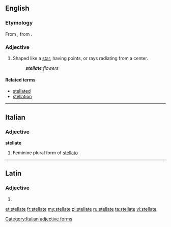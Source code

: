 ==English==

===Etymology===
From {{etyl|la|en}} {{term|stellātus|lang=la}}, from {{term|stella||star|lang=la}}.

===Adjective===
{{en-adj}}

# Shaped like a [[star]], having points, or rays radiating from a center.
#: '''''stellate''' flowers''

====Related terms====
* [[stellated]]
* [[stellation]]

----

==Italian==

===Adjective===
'''stellate''' {{f}}

# Feminine plural form of [[stellato]]

[[Category:Italian adjective forms]]

----

==Latin==

===Adjective===
{{la-adj-form|stellāte}}

# {{inflection of|stellātus||voc|m|s|lang=la}}


[[et:stellate]]
[[fr:stellate]]
[[my:stellate]]
[[pl:stellate]]
[[ru:stellate]]
[[ta:stellate]]
[[vi:stellate]]